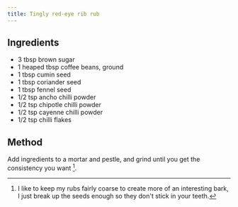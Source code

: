 ```yaml
---
title: Tingly red-eye rib rub
---
```


## Ingredients

- 3 tbsp brown sugar
- 1 heaped tbsp coffee beans, ground
- 1 tbsp cumin seed
- 1 tbsp coriander seed
- 1 tbsp fennel seed
- 1/2 tsp ancho chilli powder
- 1/2 tsp chipotle chilli powder
- 1/2 tsp cayenne chilli powder
- 1/2 tsp chilli flakes

## Method

Add ingredients to a mortar and pestle, and grind until you get the consistency you want [^1].

[^1]: I like to keep my rubs fairly coarse to create more of an interesting bark, I just break up the seeds enough so they don't stick in your teeth.